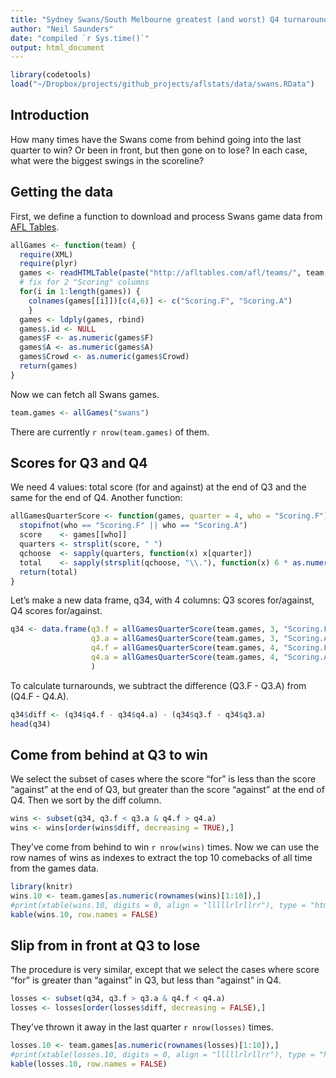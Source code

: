 ```yaml
---
title: "Sydney Swans/South Melbourne greatest (and worst) Q4 turnarounds"
author: "Neil Saunders"
date: "compiled `r Sys.time()`"
output: html_document
---
```


```r
library(codetools)
load("~/Dropbox/projects/github_projects/aflstats/data/swans.RData")
```

## Introduction

How many times have the Swans come from behind going into the last quarter to win? Or been in front, but then gone on to lose? In each case, what were the biggest swings in the scoreline?

## Getting the data

First, we define a function to download and process Swans game data from [AFL Tables](http://afltables.com).

```r
allGames <- function(team) {
  require(XML)
  require(plyr)
  games <- readHTMLTable(paste("http://afltables.com/afl/teams/", team, "/allgames.html", sep = ""), stringsAsFactors = FALSE)
  # fix for 2 "Scoring" columns
  for(i in 1:length(games)) {
    colnames(games[[i]])[c(4,6)] <- c("Scoring.F", "Scoring.A")
    }
  games <- ldply(games, rbind)
  games$.id <- NULL
  games$F <- as.numeric(games$F)
  games$A <- as.numeric(games$A)
  games$Crowd <- as.numeric(games$Crowd)
  return(games)
}
```

Now we can fetch all Swans games.

```r
team.games <- allGames("swans")
```

There are currently `r nrow(team.games)` of them.

## Scores for Q3 and Q4

We need 4 values: total score (for and against) at the end of Q3 and the same for the end of Q4. Another function:

```r
allGamesQuarterScore <- function(games, quarter = 4, who = "Scoring.F") {
  stopifnot(who == "Scoring.F" || who == "Scoring.A")
  score    <- games[[who]]
  quarters <- strsplit(score, " ")
  qchoose  <- sapply(quarters, function(x) x[quarter])
  total    <- sapply(strsplit(qchoose, "\\."), function(x) 6 * as.numeric(x[1]) + as.numeric(x[2]))
  return(total)
}
```

Let's make a new data frame, q34, with 4 columns: Q3 scores for/against, Q4 scores for/against.

```r
q34 <- data.frame(q3.f = allGamesQuarterScore(team.games, 3, "Scoring.F"),
                  q3.a = allGamesQuarterScore(team.games, 3, "Scoring.A"),
                  q4.f = allGamesQuarterScore(team.games, 4, "Scoring.F"),
                  q4.a = allGamesQuarterScore(team.games, 4, "Scoring.A")
                  )
```

To calculate turnarounds, we subtract the difference (Q3.F - Q3.A) from (Q4.F - Q4.A).

```r
q34$diff <- (q34$q4.f - q34$q4.a) - (q34$q3.f - q34$q3.a)
head(q34)
```

## Come from behind at Q3 to win

We select the subset of cases where the score "for" is less than the score "against" at the end of Q3, but greater than the score "against" at the end of Q4. Then we sort by the diff column.

```r
wins <- subset(q34, q3.f < q3.a & q4.f > q4.a)
wins <- wins[order(wins$diff, decreasing = TRUE),]
```

They've come from behind to win `r nrow(wins)` times. Now we can use the row names of wins as indexes to extract the top 10 comebacks of all time from the games data.

```r
library(knitr)
wins.10 <- team.games[as.numeric(rownames(wins)[1:10]),]
#print(xtable(wins.10, digits = 0, align = "lllllrlrllrr"), type = "html", include.rownames = FALSE)
kable(wins.10, row.names = FALSE)
```

## Slip from in front at Q3 to lose

The procedure is very similar, except that we select the cases where score "for" is greater than "against" in Q3, but less than "against" in Q4.

```r
losses <- subset(q34, q3.f > q3.a & q4.f < q4.a)
losses <- losses[order(losses$diff, decreasing = FALSE),]
```

They've thrown it away in the last quarter `r nrow(losses)` times.

```r
losses.10 <- team.games[as.numeric(rownames(losses)[1:10]),]
#print(xtable(losses.10, digits = 0, align = "lllllrlrllrr"), type = "html", include.rownames = FALSE)
kable(losses.10, row.names = FALSE)
```
